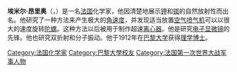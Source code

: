 {{unreferenced|time=2012-01-04T14:47:27+00:00}}
'''埃米尔·昂里奥'''（{{lang-fr|Émile Henriot}}，{{bd|1885年|7月2日|1961年|2月1日}}）是一名[[法国|法国]]化学家，他因清楚地展示[[钾|钾]]和[[铷|铷]]的自然放射性而出名。他研究了一种方法来产生极大的[[角速度|角速度]]，并发现适当放置[[空气喷气机|空气喷气机]]可以以很大的速度旋转[[陀螺|陀螺]]。这种方法以后被用于制作超速[[离心器|离心器]]。他是研究[[电子显微镜|电子显微镜]]的先锋。他也研究双折射和分子振动。他于1912年在[[巴黎大学|巴黎大学]]获得[[理学博士|理学博士]]。

{{Authority control}}
[[Category:法国化学家|Category:法国化学家]]
[[Category:巴黎大學校友|Category:巴黎大學校友]]
[[Category:法国第一次世界大战军事人物|Category:法国第一次世界大战军事人物]]